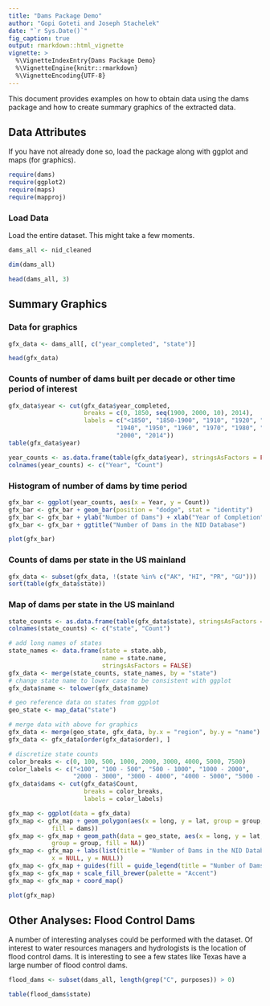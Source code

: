 ```yaml
---
title: "Dams Package Demo"
author: "Gopi Goteti and Joseph Stachelek"
date: "`r Sys.Date()`"
fig_caption: true
output: rmarkdown::html_vignette
vignette: >
  %\VignetteIndexEntry{Dams Package Demo}
  %\VignetteEngine{knitr::rmarkdown}
  %\VignetteEncoding{UTF-8}
---
```


This document provides examples on how to obtain data using the dams package and how to create summary graphics of the extracted data.

## Data Attributes

If you have not already done so, load the package along with ggplot and maps (for graphics).

```r
require(dams)
require(ggplot2)
require(maps)
require(mapproj)
```

### Load Data

Load the entire dataset. This might take a few moments.

```r
dams_all <- nid_cleaned

dim(dams_all)

head(dams_all, 3)
```

## Summary Graphics

### Data for graphics

```r
gfx_data <- dams_all[, c("year_completed", "state")]

head(gfx_data)
```

### Counts of number of dams built per decade or other time period of interest

```r
gfx_data$year <- cut(gfx_data$year_completed, 
                     breaks = c(0, 1850, seq(1900, 2000, 10), 2014), 
                     labels = c("<1850", "1850-1900", "1910", "1920", "1930",
                              "1940", "1950", "1960", "1970", "1980", "1990", 
                              "2000", "2014"))
table(gfx_data$year)

year_counts <- as.data.frame(table(gfx_data$year), stringsAsFactors = FALSE)
colnames(year_counts) <- c("Year", "Count")
```

### Histogram of number of dams by time period

```r
gfx_bar <- ggplot(year_counts, aes(x = Year, y = Count))
gfx_bar <- gfx_bar + geom_bar(position = "dodge", stat = "identity")
gfx_bar <- gfx_bar + ylab("Number of Dams") + xlab("Year of Completion")
gfx_bar <- gfx_bar + ggtitle("Number of Dams in the NID Database")
```

```r
plot(gfx_bar)
```

### Counts of dams per state in the US mainland

```r
gfx_data <- subset(gfx_data, !(state %in% c("AK", "HI", "PR", "GU")))
sort(table(gfx_data$state))
```

### Map of dams per state in the US mainland

```r
state_counts <- as.data.frame(table(gfx_data$state), stringsAsFactors = FALSE)
colnames(state_counts) <- c("state", "Count")

# add long names of states
state_names <- data.frame(state = state.abb, 
                          name = state.name, 
                          stringsAsFactors = FALSE)
gfx_data <- merge(state_counts, state_names, by = "state")
# change state name to lower case to be consistent with ggplot
gfx_data$name <- tolower(gfx_data$name)

# geo reference data on states from ggplot
geo_state <- map_data("state")

# merge data with above for graphics
gfx_data <- merge(geo_state, gfx_data, by.x = "region", by.y = "name")
gfx_data <- gfx_data[order(gfx_data$order), ]

# discretize state counts
color_breaks <- c(0, 100, 500, 1000, 2000, 3000, 4000, 5000, 7500)
color_labels <- c("<100", "100 - 500", "500 - 1000", "1000 - 2000",
                  "2000 - 3000", "3000 - 4000", "4000 - 5000", "5000 - 7500")
gfx_data$dams <- cut(gfx_data$Count, 
                     breaks = color_breaks, 
                     labels = color_labels)

gfx_map <- ggplot(data = gfx_data)
gfx_map <- gfx_map + geom_polygon(aes(x = long, y = lat, group = group,
            fill = dams))
gfx_map <- gfx_map + geom_path(data = geo_state, aes(x = long, y = lat,
            group = group, fill = NA))
gfx_map <- gfx_map + labs(list(title = "Number of Dams in the NID Database",
            x = NULL, y = NULL))
gfx_map <- gfx_map + guides(fill = guide_legend(title = "Number of Dams"))
gfx_map <- gfx_map + scale_fill_brewer(palette = "Accent")
gfx_map <- gfx_map + coord_map()
```

```r
plot(gfx_map)
```

## Other Analyses: Flood Control Dams

A number of interesting analyses could be performed with the dataset. Of interest to water resources managers and hydrologists is the location of flood control dams. It is interesting to see a few states like Texas have a large number of flood control dams.

```r
flood_dams <- subset(dams_all, length(grep("C", purposes)) > 0)

table(flood_dams$state)
```

